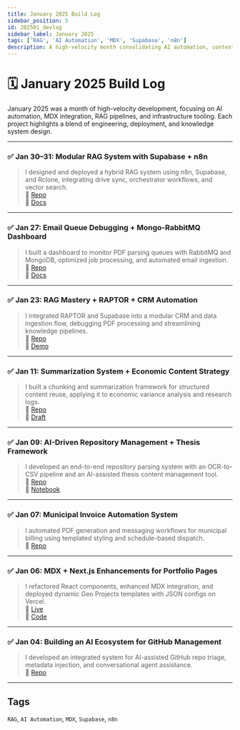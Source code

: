 ```yaml
---
title: January 2025 Build Log
sidebar_position: 5
id: 202501_devlog
sidebar_label: January 2025
tags: ['RAG', 'AI Automation', 'MDX', 'Supabase', 'n8n']
description: A high-velocity month consolidating AI automation, content frameworks, and infrastructure tooling, with diverse, job-relevant projects.
---
```



<Head>
	<script type="application/ld+json">
		{`{
      "@context": "https://schema.org",
      "@type": "BlogPosting",
        "headline": "January 2025 Build Log",
        "description": "A high-velocity month consolidating AI automation, content frameworks, and infrastructure tooling, with diverse, job-relevant projects.",
        "author": {
          "@type": "Person",
          "name": "Matías Iglesias"
        },
        "datePublished": "2025-01-01",
        "dateModified": "2025-01-31",
        "url": "https://main.matuteiglesias.link/docs/BuildLog/202501_devlog",
        "publisher": {
          "@type": "Organization",
          "name": "Matías Iglesias",
          "logo": {
            "@type": "ImageObject",
            "url": "https://main.matuteiglesias.link/icons/android-icon-192x192.png"
          }
        },
        "keywords": ["RAG", "AI Automation", "MDX", "Supabase", "n8n"]
    }`}
	</script>
</Head>

# 🗓️ January 2025 Build Log

January 2025 was a month of high-velocity development, focusing on AI automation, MDX integration, RAG pipelines, and infrastructure tooling. Each project highlights a blend of engineering, deployment, and knowledge system design.

---

### ✅ Jan 30–31: Modular RAG System with Supabase + n8n

> I designed and deployed a hybrid RAG system using n8n, Supabase, and Rclone, integrating drive sync, orchestrator workflows, and vector search.  
> 🔗 [Repo](/RAG_Sync/n8n-RAG/)  
> 🔗 [Docs](/RAG_Sync/n8n-RAG/rag-orchestrator-architecture.md)

---

### ✅ Jan 27: Email Queue Debugging + Mongo-RabbitMQ Dashboard

> I built a dashboard to monitor PDF parsing queues with RabbitMQ and MongoDB, optimized job processing, and automated email ingestion.  
> 🔗 [Repo](/RAG_Sync/EmailParserDash/)  
> 🔗 [Docs](/RAG_Sync/EmailParserDash/email_parser_v2.md)

---

### ✅ Jan 23: RAG Mastery + RAPTOR + CRM Automation

> I integrated RAPTOR and Supabase into a modular CRM and data ingestion flow, debugging PDF processing and streamlining knowledge pipelines.  
> 🔗 [Repo](/RAG_Sync/CRM_Agent/)  
> 🔗 [Demo](/RAG_Sync/CRM_Agent/crm-flow-diagram.png)

---

### ✅ Jan 11: Summarization System + Economic Content Strategy

> I built a chunking and summarization framework for structured content reuse, applying it to economic variance analysis and research logs.  
> 🔗 [Repo](/RAG_Sync/ContentSummarizer/)  
> 🔗 [Draft](/RAG_Sync/ContentSummarizer/economic-variance-insights.md)

---

### ✅ Jan 09: AI-Driven Repository Management + Thesis Framework

> I developed an end-to-end repository parsing system with an OCR-to-CSV pipeline and an AI-assisted thesis content management tool.  
> 🔗 [Repo](/AIAnalyzer/)  
> 🔗 [Notebook](/AIAnalyzer/thesis-manager.ipynb)

---

### ✅ Jan 07: Municipal Invoice Automation System

> I automated PDF generation and messaging workflows for municipal billing using templated styling and schedule-based dispatch.  
> 🔗 [Repo](/billing_automation/)

---

### ✅ Jan 06: MDX + Next.js Enhancements for Portfolio Pages

> I refactored React components, enhanced MDX integration, and deployed dynamic Geo Projects templates with JSON configs on Vercel.  
> 🔗 [Live](https://matuteiglesias.link/GeoProjects)  
> 🔗 [Code](/portfolio-website/components/GeoProjects/)

---

### ✅ Jan 04: Building an AI Ecosystem for GitHub Management

> I developed an integrated system for AI-assisted GitHub repo triage, metadata injection, and conversational agent assistance.  
> 🔗 [Repo](/RAG_Sync/AI_GitHub_Manager/)

---

## Tags

`RAG`, `AI Automation`, `MDX`, `Supabase`, `n8n`

